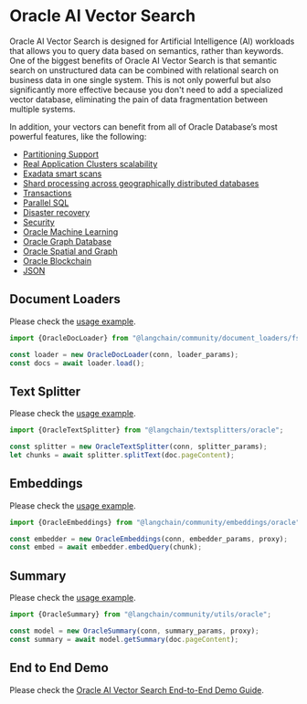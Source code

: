 # Oracle AI Vector Search

Oracle AI Vector Search is designed for Artificial Intelligence (AI) workloads that allows you to query data based on semantics, rather than keywords.
One of the biggest benefits of Oracle AI Vector Search is that semantic search on unstructured data can be combined with relational search on business data in one single system.
This is not only powerful but also significantly more effective because you don't need to add a specialized vector database, eliminating the pain of data fragmentation between multiple systems.

In addition, your vectors can benefit from all of Oracle Database’s most powerful features, like the following:

 * [Partitioning Support](https://www.oracle.com/database/technologies/partitioning.html)
 * [Real Application Clusters scalability](https://www.oracle.com/database/real-application-clusters/)
 * [Exadata smart scans](https://www.oracle.com/database/technologies/exadata/software/smartscan/)
 * [Shard processing across geographically distributed databases](https://www.oracle.com/database/distributed-database/)
 * [Transactions](https://docs.oracle.com/en/database/oracle/oracle-database/23/cncpt/transactions.html)
 * [Parallel SQL](https://docs.oracle.com/en/database/oracle/oracle-database/21/vldbg/parallel-exec-intro.html#GUID-D28717E4-0F77-44F5-BB4E-234C31D4E4BA)
 * [Disaster recovery](https://www.oracle.com/database/data-guard/)
 * [Security](https://www.oracle.com/security/database-security/)
 * [Oracle Machine Learning](https://www.oracle.com/artificial-intelligence/database-machine-learning/)
 * [Oracle Graph Database](https://www.oracle.com/database/integrated-graph-database/)
 * [Oracle Spatial and Graph](https://www.oracle.com/database/spatial/)
 * [Oracle Blockchain](https://docs.oracle.com/en/database/oracle/oracle-database/23/arpls/dbms_blockchain_table.html#GUID-B469E277-978E-4378-A8C1-26D3FF96C9A6)
 * [JSON](https://docs.oracle.com/en/database/oracle/oracle-database/23/adjsn/json-in-oracle-database.html)


## Document Loaders

Please check the [usage example](/docs/integrations/document_loaders/file_loaders/oracleai).

```typescript
import {OracleDocLoader} from "@langchain/community/document_loaders/fs/oracle";

const loader = new OracleDocLoader(conn, loader_params);
const docs = await loader.load();
```

## Text Splitter

Please check the [usage example](/docs/integrations/document_loaders/file_loaders/oracleai).

```typescript
import {OracleTextSplitter} from "@langchain/textsplitters/oracle";

const splitter = new OracleTextSplitter(conn, splitter_params);
let chunks = await splitter.splitText(doc.pageContent);
```

## Embeddings

Please check the [usage example](/docs/integrations/text_embedding/oracleai).

```typescript
import {OracleEmbeddings} from "@langchain/community/embeddings/oracle";

const embedder = new OracleEmbeddings(conn, embedder_params, proxy);
const embed = await embedder.embedQuery(chunk);
```

## Summary

Please check the [usage example](/docs/integrations/tools/oracleai).

```typescript
import {OracleSummary} from "@langchain/community/utils/oracle";

const model = new OracleSummary(conn, summary_params, proxy);
const summary = await model.getSummary(doc.pageContent);
```

## End to End Demo

Please check the [Oracle AI Vector Search End-to-End Demo Guide](https://github.com/langchain-ai/langchainjs/tree/main/cookbook/oracleai.mdx).
